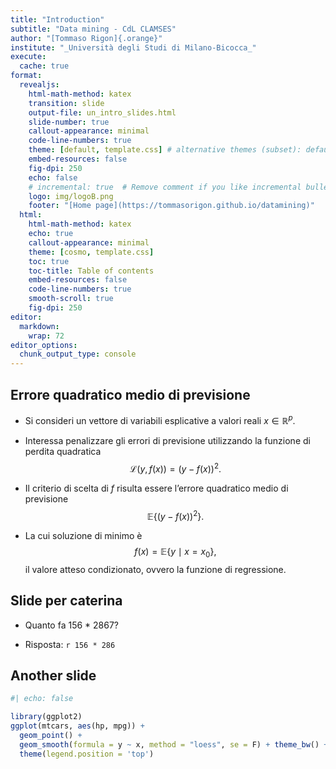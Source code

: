 ```yaml
---
title: "Introduction"
subtitle: "Data mining - CdL CLAMSES"
author: "[Tommaso Rigon]{.orange}"
institute: "_Università degli Studi di Milano-Bicocca_"
execute:
  cache: true
format:
  revealjs:
    html-math-method: katex
    transition: slide
    output-file: un_intro_slides.html
    slide-number: true
    callout-appearance: minimal
    code-line-numbers: true
    theme: [default, template.css] # alternative themes (subset): default, night, dark
    embed-resources: false
    fig-dpi: 250
    echo: false
    # incremental: true  # Remove comment if you like incremental bullet points
    logo: img/logoB.png
    footer: "[Home page](https://tommasorigon.github.io/datamining)"
  html:
    html-math-method: katex
    echo: true
    callout-appearance: minimal
    theme: [cosmo, template.css]
    toc: true
    toc-title: Table of contents
    embed-resources: false
    code-line-numbers: true
    smooth-scroll: true
    fig-dpi: 250
editor: 
  markdown: 
    wrap: 72
editor_options: 
  chunk_output_type: console
---
```


## Errore quadratico medio di previsione

-   Si consideri un vettore di variabili esplicative a valori reali
    $x \in \mathbb{R}^p$.

-   Interessa penalizzare gli errori di previsione utilizzando la
    [funzione di perdita quadratica]{.blue} $$
    \mathscr{L}(y, f(x)) = (y - f(x))^2.
    $$

-   Il criterio di scelta di $f$ risulta essere l'[errore quadratico
    medio]{.orange} di previsione $$
    \mathbb{E}\{(y - f(x))^2 \}.
    $$

-   La cui soluzione di minimo è $$
    f(x) = \mathbb{E}\{y \mid x = x_0\},
    $$ il valore atteso condizionato, ovvero la [funzione di
    regressione]{.blue}.

## Slide per caterina

- Quanto fa 156 * 2867?

- Risposta: `r 156 * 286`

## Another slide

```r
#| echo: false

library(ggplot2)
ggplot(mtcars, aes(hp, mpg)) +
  geom_point() +
  geom_smooth(formula = y ~ x, method = "loess", se = F) + theme_bw() + 
  theme(legend.position = 'top')
```
